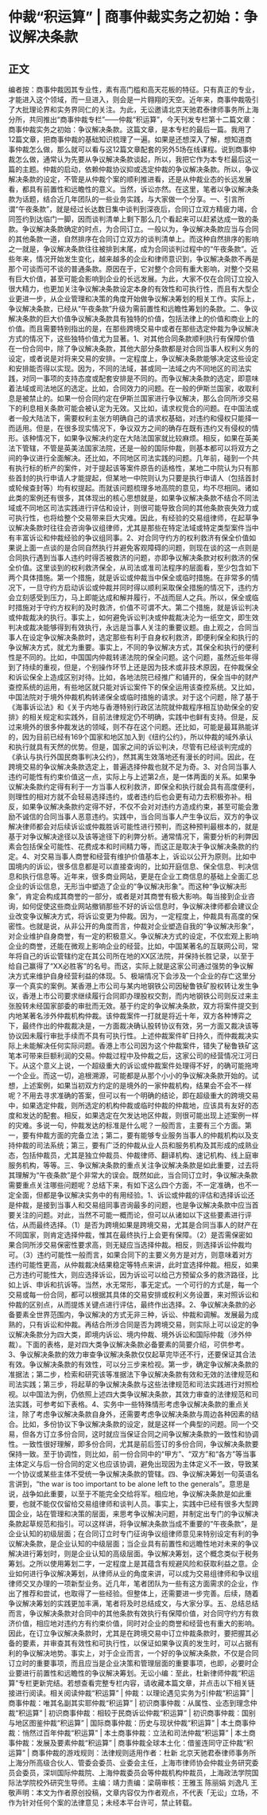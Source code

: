 # 仲裁“积运算” | 商事仲裁实务之初始：争议解决条款
## 正文
编者按：商事仲裁因其专业性，素有高门槛和高天花板的特征。只有真正的专业，才能进入这个领域，而一旦进入，则会是一片翱翔的天空。近年来，商事仲裁吸引了大批理论界和实务界同仁的关注。为此，无讼邀请北京天驰君泰律师事务所上海分所，共同推出“商事仲裁专栏”——仲裁“积运算”，今天刊发专栏第十二篇文章：商事仲裁实务之初始：争议解决条款。这篇文章，是本专栏的最后一篇。我用了12篇文章，把商事仲裁的基础知识梳理了一遍。如果是还想深入了解，想知道商事仲裁怎么做，那么就可以看与这12篇文章配套的另外5场在线课程。说到商事仲裁怎么做，通常认为先要从争议解决条款谈起，所以，我把它作为本专栏最后这一篇的主题。仲裁的启动，依赖仲裁协议抑或选定仲裁的争议解决条款。所以，争议解决条款的设定，不管是从仲裁个案的顺利推进看，还是从仲裁业态的长远发展看，都具有前置性和远瞻性的意义。当然，诉讼亦然。在这里，笔者以争议解决条款为话题，结合近几年团队的一些业务实践，与大家做一个分享。一、引言所谓“午夜条款”，就是经过长达数日集中谈判到深夜后，合同订立双方精疲力竭，合同签约到达临门一脚，因而谈判清单上剩下那么几个看起来可以赶紧达成一致的条款。争议解决条款确定的时点，为合同订立。一般以为，争议解决条款应当与合同的其他条款一道，自然排序在合同订立双方的谈判清单上。而这种自然排序的影响之一就是，争议解决条款往往被排到末尾，成为合同谈判过程中的“午夜条款”。近些年来，情况开始发生变化，越来越多的企业和律师意识到，争议解决条款不再是那个可谈而可不谈的普通条款。原因在于，它对整个合同有重大影响，对整个交易有巨大价值，甚至可能会影响到企业的长远发展。为此，大家不仅在合同订立投入很大精力，也更加关注争议解决条款设定本身的有效性和可执行性，而且有大型企业更进一步，从企业管理和决策的角度开始做争议解决筹划的相关工作。实际上，争议解决条款，已经从“午夜条款”升级为需前置性和远瞻性筹划的条款。二、争议解决条款的巨大价值争议解决条款具有独特的价值，包括法律上的价值和商业上的价值。而且需要特别指出的是，在那些跨境交易中或者在那些选定仲裁为争议解决方式的情况下，这些独特价值尤为显著。1、对其他合同条款顺利执行有保障价值在一份合同中，除了争议解决条款，其他大部分条款都是对合同当事人权利义务的设定，或者说是对将来交易的安排。一定程度上，争议解决条款能够决定这些设定和安排能否得以实现。因为，不同的法域，甚或同一法域之内不同地区的司法实践，对同一事项的支持态度或配套安排是不同的。而争议解决条款的选定，即意味着法域或司法地区的选定。比如，合同效力的问题。在一般的伊斯兰国家，收取利息是被禁止的。如果一份合同约定在伊斯兰国家进行争议解决，那么合同所涉交易下的利息相关条款可能会被认定为无效。又比如，请求权竞合的问题。在中国法或者一般大陆法下，需要权利主张方明确自己的请求权基础，对违约和侵权只能择一而适用。但是，在很多现实情况下，争议双方之间的确存在既有违约又有侵权的情形。该种情况下，如果争议解决约定在大陆法国家就比较麻烦。相反，如果在英美法下管辖，不管是英美法国家法院，还是一般的国际仲裁，则基本都可以将双方之间的争议进行全面解决。还比如，不同地区司法实践的问题。几年前，碰到一个共有执行标的析产的案件，对于提起该等案件原告的适格性，某地二中院认为只有那些首封的执行申请人才能提起，但某地一中院则认为只要是执行申请人（包括首封或轮候查封等）均有权提起。而就该问题梳理多地高院的意见，均不尽相同。诸如此类的案例还有很多，其体现出的核心思想就是，如果争议解决条款不结合不同法域或不同地区司法实践进行评估和设计，则很可能导致合同的其他条款丧失效力或可执行性，也将给整个交易带来巨大灾难。因此，有经验的交易组律师，在起草争议解决条款时往往会咨询争议组律师，尤其是那些在特定法域或特定类型案件当中有丰富诉讼和仲裁经验的争议组同事。2、对合同守约方的权利救济有保全价值如果说上面一点谈的是合同自然执行并避免客观障碍的问题，则现在谈的这一点则是合同执行遇到当事人违约时得否被救济的问题，亦即争议解决条款对权利救济的保全价值。这里谈到的权利救济保全，从司法或准司法程序的层面看，至少包含如下两个具体措施。第一个措施，就是诉讼或仲裁当中保全或临时措施。在非常多的情况下，一旦守约方启动诉讼或仲裁并同时得以顺利采取保全措施的情况下，违约方会立刻感受到压力，马上即能达成和解并履行，不战而屈人之兵。所以，保全或临时措施对于守约方权利的及时救济，价值不可谓不大。第二个措施，就是诉讼判决或仲裁裁决的执行。事实上，如何避免诉讼判决或仲裁裁决沦为一纸空文，即生效判决或裁决能够得到有效执行，永远是当事人关注的重要议题。由上观之，合同当事人在设定争议解决条款时，选定那些有利于自身权利救济，即便利保全和执行的争议解决方式，就尤为重要。事实上，不同的争议解决方式，其保全和执行的便利性是不同的。比如，中国国内仲裁转递法院的保全问题。这个问题，虽然近些年得到了持续的重视，但是，个别操作环节上还是因为技术或非技术原因，在仲裁保全和诉讼保全上造成区别对待。比如，各地法院已经推广和铺开的，保全当中的财产查控系统的运用，有些地区就只能对诉讼案件下的保全运用该查控系统。又比如，中国法院对于境外仲裁机构转递保全或临时措施的请求。对于这个问题，除了基于《海事诉讼法》和《关于内地与香港特别行政区法院就仲裁程序相互协助保全的安排》的相关规定和实践外，目前法律规定仍不明确，实践中也鲜有支持。但是，反过来境外的很多仲裁发达的领域，则不存在这个问题。还比如，可能是最耳熟能详的，因为目前已经有169个国家和地区加入到《纽约公约》，所以仲裁的域外承认和执行就具有天然的优势。但是，国家之间的诉讼判决，尽管有已经谈判完成的《承认与执行外国民商事判决公约》，然其离生效落地还有漫长的时间。因此，在跨境交易的争议解决条款选定上，普遍选择仲裁也就不足为奇。3、对合同当事人违约可能性有约束价值这一点，实际上与上述第2点，是一体两面的关系。如果争议解决条款约定得有利于一方当事人权利救济，即保全和执行就会具有高度便利，则理性的相对方就不会轻易选择违约，或者违约后也会更有动力去积极弥补。相反，如果争议解决条款约定得不好，不仅不会对对违约方造成约束，甚至可能会激励不诚信的合同当事人恶意违约。实践中，当合同当事人产生争议后，双方的争议解决律师都会对后续诉讼或仲裁胜诉可能性进行预判，而这种预判最根本的，就是基于对争议解决途径以及该等途径下的利弊分析。通常情况下，需要分析的利弊因素会包括保全可能性、花费成本和时间精力等，而这正是取决于争议解决条款的约定。4、对交易当事人商誉和经营有维护价值基本上，诉讼以公开为原则。比如中国境内的诉讼，很多信息都是可以直接查询的，比如开庭信息、保全信息、判决信息和执行信息等。近年来，很多商业网站，更是在企业工商信息的基础上全面汇总企业的诉讼信息，无形当中塑造了企业的“争议解决形象”。而这种“争议解决形象”，肯定会构成其商誉的一部分，或者是对其商誉有极大影响。每当接到企业咨询，如何促使这些商业网站撤销那些不好的诉讼信息时，争议解决律师都会建议企业改变争议解决方式，将诉讼变更为仲裁。因为，一定程度上，仲裁具有高度的保密性。也就是说，从非公开的角度而言，仲裁对企业塑造自我的“争议解决形象”，对企业维护自身商誉，有一定的积极意义。争议解决方式的设定，不仅宏观上影响企业的商誉，还能在微观上影响企业的经营。比如，中国某著名的互联网公司，常年将自己的诉讼管辖约定在其公司所在地的XX区法院，并保持长胜记录，以至于给自己赢得了“XX必胜客”的名号。而这，实际上就是这家公司通过强势的争议解决方式来维护自身经营利益的体现。5、极端情况下会涉及一个企业的存亡这里分享一个真实的案例。某香港上市公司与某内地钢铁公司因秘鲁铁矿股权转让发生争议，香港上市公司要求继续履行合同即办理股权交割，而内地钢铁公司则反过来主张股转未经国家部委的审批而无效。基于约定的争议解决条款，双方将案件提交到内地某著名涉外仲裁机构仲裁。该仲裁案件一打就是将近十年，双方各种博弈之下，最终作出的仲裁裁决是，一方面裁决确认股转协议有效，另一方面又裁决该等协议因未履行审批手续而不具有可执行性。上述仲裁案件旷日持久，而仲裁裁决实际上未能解决任何实际问题。香港上市公司因为这个仲裁案件，错失了秘鲁铁矿这笔本可带来巨额利润的交易。仲裁过程中及仲裁之后，这家公司的经营情况江河日下。从这个意义上说，一个超级重大的诉讼或仲裁案件处理得不好，的确可能拖垮一个企业。而这一切，追根溯源，可能都是从那个小小的争议解决条款开始的。试想，上述案例，如果当初双方约定的是境外的一家仲裁机构，结果会不会不一样呢？不用去寻求准确的答案，但可以有一个明确的结论，即在超级重大的跨境交易中，如果选定仲裁，则所选定的机构仲裁或临时仲裁的仲裁地，应该具有友好的态度和发达的配套。相反，如果选定在欠发达地区仲裁，则很可能出现上述案例一样的灾难。多说一句，仲裁发达的标准是什么呢？一般而言，主要有三个方面。第一，要有仲裁方面的完备立法；第二，要有能够专业服务当事人的仲裁机构以及支持仲裁的司法系统；第三，要有广泛的仲裁从业人员和服务机构及其形成的成熟业态，包括仲裁员，尤其是独立仲裁员、仲裁律师、翻译机构、速记机构、线上庭审服务机构，等等。三、争议解决条款的重点关注争议解决条款是如此重要，过去将其理解为“午夜条款”是个非常大的误会。既然如此，当合同订立时，争议解决条款需要重点关注哪些问题呢？总结下来，有如下这么四个方面，不一定准确，也不一定全面，但都是争议解决实务中的有用经验。1、诉讼或仲裁的评估和选择诉讼还是仲裁，是接到当事人和交易组同事咨询最多的问题，也是争议解决条款中应当首要关注的问题。对此，当然不可能一概而论，但可以从诸如以下这些要素进行评估，从而最终选择。（1）是否为跨境如果是跨境交易，尤其是合同当事人的财产在不同国家，则肯定选择仲裁，惟其在最终执行上会更有保障。（2）是否需保密如果合同所涉交易保密性要求高，则无疑应当选择仲裁。相反，则选择诉讼仲裁均可。（3）违约可能性一般而言，如果合同下的主要义务方是对方，则意味着对方违约可能性更高，从仲裁裁决结果稳定等特点来讲，此时宜选择仲裁。相反，如果己方违约可能性大，则应选择诉讼，因为诉讼可以给己方预留众多的救济路径，比如上诉、申诉和抗诉等。当然，水无常形，事无定式。一个可行的方式是，每一个交易或每一份合同，都可以根据其具体的交易安排或权利义务设置，来对照诉讼和仲裁的区别点，从而提炼关键点进行评估，最终作出选择。2、争议解决条款的必备要素全世界范围内，争议解决的方式无非三种，诉讼、仲裁和调解。发展最为成熟的，只有诉讼和仲裁。再结合所涉合同是否为跨境交易，则实际上可以设定的争议解决条款分为四大类，即境内诉讼、境内仲裁、境外诉讼和国际仲裁（涉外仲裁）。下面的表格，是对四大类争议解决条款必备要素的简要介绍，可供参考。3、争议解决条款的效力审查争议解决条款仅仅起草完毕还不行，还要保证其合法有效。争议解决条款的有效性，可以分三步来检视。第一步，确定争议解决条款的准据法；第二步，检索和研究该等准据法下争议解决条款有效和无效的法律规范和司法实践；第三步，将起草的争议解决条款与这些法律规范和司法实践进行对照检视。以中国法为例，仍依照上述四大类争议解决条款，其效力审查的法律规范和司法实践，可参考如下表格。4、实务中一些特殊情形考虑争议解决条款的重点关注，除了考虑争议解决条款自身外，还需要考虑争议解决条款与周边各种因素的结合。比如，多份协议下争议解决条款的设定，就是这样一个典型的问题。同一个交易，但各方订立多份合同，这时就应当保证合同之间争议解决条款的一致性和协调性。一致性很好理解，即多份合同，尤其是前后签订的多份合同，争议解决条款要保持一致。至于协调性，则比如，前一份合同中的“甲方”、“双方”和“各方”等当事主体定义与后一份合同的定义也应该协调，避免出现因为主体定义不一致，导致某一个协议或某些主体不受统一争议解决条款的管辖。四、争议解决筹划一句英语名言讲到，“the war is too important to be alone left to the generals”。意思是说，战争如此重要，以至于不能完全交给将军。相应地，争议解决条款是如此重要，也就不能仅仅留给交易组律师和谈判人员。事实上，实践中已经有很多大型跨国企业，站在管理和决策的层面，来思考争议解决问题，并制定出专门的争议解决条款起草规范和指引。可以这样讲，将争议解决条款当成不重要的“午夜条款”，是企业认知的初级层面；在合同订立时专门征询争议组律师意见来特别设定有利的争议解决条款，是企业认知的中级层面；当企业具有前置性和远瞻性地对未来的争议解决进行筹划时，则是企业认知的高级层面。争议解决筹划，这个概念类似于税务筹划。之所以使用筹划二字，一定程度上是其蕴含有规避风险和获取利益之意。企业如何进行争议解决筹划，从律师从业的角度来讲，可以成为交易组律师和争议组律师交叉办理的一项新型业务。近几年，笔者团队为一些有这方面需求的企业，作出了推荐和尝试，也取得了一些经验。但整体上，还需要进一步完善。后续，随着争议解决筹划的实践更加丰满，笔者将及时总结成文，与大家分享。五、总结总结而言，争议解决条款对合同中的其他条款有效执行有保障价值，对合同守约方有救济价值，相应地对违约方有约束价值，同时对企业的商誉和经营也有重大的影响。因此，在订立争议解决条款时，尤其是在跨境交易中订立仲裁条款时，要把握其必备的要素，并审查其有效性和可执行性，以保证如果争议真的发生时，可以占据有利的争议解决地势。事实上，对于企业而言，一个好的争议解决条款，不仅是合同订立时的重要事项，而且应当是企业决策和管理层面的重要事项，也即，必要时企业要进行前置性和远瞻性的争议解决筹划。无讼小编：至此，杜新律师仲裁“积运算”专栏更新完结。若想查看完整专栏内容，请收藏本篇文章，并点击以下相关链接进行阅读。相关阅读仲裁“积运算” | 仲裁：以理论遇见实务为引仲裁“积运算” | 商事仲裁：唯其名副其实耶仲裁“积运算” | 初识商事仲裁：从属性、业态到理念仲裁“积运算” | 初识商事仲裁：相较于民商诉讼仲裁“积运算” | 初识商事仲裁：国别与地区图鉴仲裁“积运算” | 国际商事仲裁：历史与现状仲裁“积运算” | 本土商事仲裁：悄然过百年仲裁“积运算” | 本土商事仲裁：立法和司法仲裁“积运算” | 本土商事仲裁：发展及要素仲裁“积运算” | 商事仲裁全球本土化：借鉴连同守正仲裁“积运算” | 商事仲裁的游戏规则：法律规则适用作者：杜新 北京天驰君泰律师事务所上海分所高级合伙人、管委会委员、业委会主任，上海市律师协会仲裁业务研究委员会委员，深圳国际仲裁院、上海仲裁委员会等仲裁机构仲裁员，上海政法学院国际法学院校外研究生导师。主编：靖力责编：梁萌审核：王雅玉 陈丽娟 刘逸凡 王敬声明：本文为作者原创投稿，文章内容仅为作者观点，不代表「无讼」立场，不作为针对任何个案的法律意见；未经本平台许可，禁止转载。